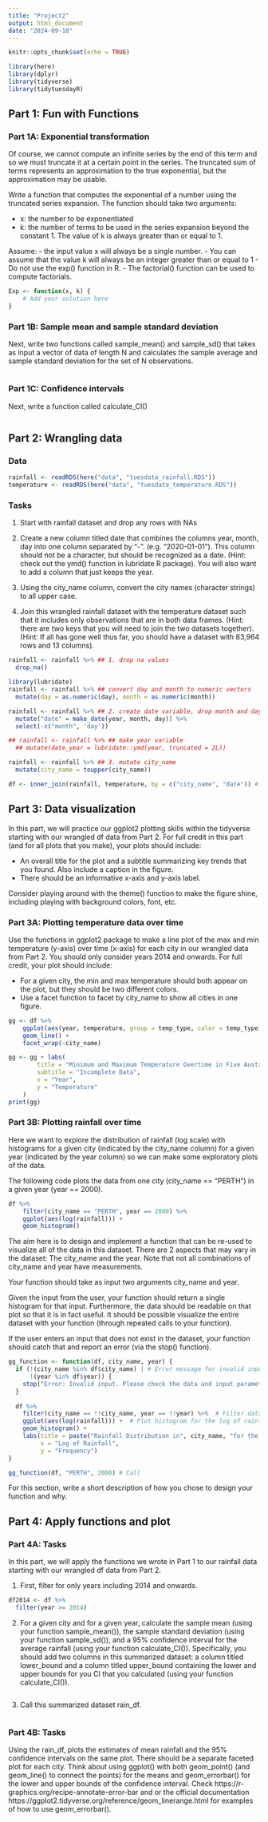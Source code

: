 ```yaml
---
title: "Project2"
output: html_document
date: "2024-09-18"
---
```


```r
knitr::opts_chunk$set(echo = TRUE)
```

```r
library(here)
library(dplyr)
library(tidyverse)
library(tidytuesdayR)
```

## Part 1: Fun with Functions

### Part 1A: Exponential transformation

Of course, we cannot compute an infinite series by the end of this term and so we must truncate it at a certain point in the series. The truncated sum of terms represents an approximation to the true exponential, but the approximation may be usable.

Write a function that computes the exponential of a number using the truncated series expansion. The function should take two arguments:

- x: the number to be exponentiated
- k: the number of terms to be used in the series expansion beyond the constant 1. The value of k is always greater than or equal to 1. 

Assume:
- the input value x will always be a single number.
- You can assume that the value k will always be an integer greater than or equal to 1
- Do not use the exp() function in R.
- The factorial() function can be used to compute factorials.

```r

Exp <- function(x, k) {
    # Add your solution here
}

```

### Part 1B: Sample mean and sample standard deviation

Next, write two functions called sample_mean() and sample_sd() that takes as input a vector of data of length 
N and calculates the sample average and sample standard deviation for the set of 
N observations.

```r

```

### Part 1C: Confidence intervals

Next, write a function called calculate_CI()

```r

```

## Part 2: Wrangling data

### Data

```r
rainfall <- readRDS(here("data", "tuesdata_rainfall.RDS"))
temperature <- readRDS(here("data", "tuesdata_temperature.RDS"))
```

### Tasks

1. Start with rainfall dataset and drop any rows with NAs

2. Create a new column titled date that combines the columns year, month, day into one column separated by “-”. (e.g. “2020-01-01”). This column should not be a character, but should be recognized as a date. (Hint: check out the ymd() function in lubridate R package). You will also want to add a column that just keeps the year.

3. Using the city_name column, convert the city names (character strings) to all upper case.

4. Join this wrangled rainfall dataset with the temperature dataset such that it includes only observations that are in both data frames. (Hint: there are two keys that you will need to join the two datasets together). (Hint: If all has gone well thus far, you should have a dataset with 83,964 rows and 13 columns).

```r
rainfall <- rainfall %>% ## 1. drop na values
  drop_na() 

library(lubridate)
rainfall <- rainfall %>% ## convert day and month to numeric vectors
  mutate(day = as.numeric(day), month = as.numeric(month))

rainfall <- rainfall %>% ## 2. create date variable, drop month and day
  mutate("date" = make_date(year, month, day)) %>%
  select(-c("month", 'day'))

## rainfall <- rainfall %>% ## make year variable
  ## mutate(date_year = lubridate::ymd(year, truncated = 2L))

rainfall <- rainfall %>% ## 3. mutate city_name
  mutate(city_name = toupper(city_name))

df <- inner_join(rainfall, temperature, by = c("city_name", "date")) # 4. combine data frames
```

## Part 3: Data visualization

In this part, we will practice our ggplot2 plotting skills within the tidyverse starting with our wrangled df data from Part 2. For full credit in this part (and for all plots that you make), your plots should include:

- An overall title for the plot and a subtitle summarizing key trends that you found. Also include a caption in the   figure.
- There should be an informative x-axis and y-axis label.

Consider playing around with the theme() function to make the figure shine, including playing with background      colors, font, etc.

### Part 3A: Plotting temperature data over time

Use the functions in ggplot2 package to make a line plot of the max and min temperature (y-axis) over time (x-axis) for each city in our wrangled data from Part 2. You should only consider years 2014 and onwards. For full credit, your plot should include:

- For a given city, the min and max temperature should both appear on the plot, but they should be two different     colors.
- Use a facet function to facet by city_name to show all cities in one figure.

```r
gg <- df %>%
    ggplot(aes(year, temperature, group = temp_type, color = temp_type)) + 
    geom_line() + 
    facet_wrap(~city_name)

gg <- gg + labs(
        title = "Minimum and Maximum Temperature Overtime in Five Australian Cities",
        subtitle = "Incomplete Data",
        x = "Year",
        y = "Temperature"
    )
print(gg)
```

### Part 3B: Plotting rainfall over time

Here we want to explore the distribution of rainfall (log scale) with histograms for a given city (indicated by the city_name column) for a given year (indicated by the year column) so we can make some exploratory plots of the data.

The following code plots the data from one city (city_name == "PERTH") in a given year (year == 2000).

```r
df %>%
    filter(city_name == "PERTH", year == 2000) %>%
    ggplot(aes(log(rainfall))) +
    geom_histogram()
```

The aim here is to design and implement a function that can be re-used to visualize all of the data in this dataset. There are 2 aspects that may vary in the dataset: The city_name and the year. Note that not all combinations of city_name and year have measurements.

Your function should take as input two arguments city_name and year.

Given the input from the user, your function should return a single histogram for that input. Furthermore, the data should be readable on that plot so that it is in fact useful. It should be possible visualize the entire dataset with your function (through repeated calls to your function).

If the user enters an input that does not exist in the dataset, your function should catch that and report an error (via the stop() function).

```r

gg_function <- function(df, city_name, year) {
  if (!(city_name %in% df$city_name) | # Error message for invalid inputs
      !(year %in% df$year)) {
    stop("Error: Invalid input. Please check the data and input parameters before trying again.")
  }
  
  df %>%
    filter(city_name == !!city_name, year == !!year) %>%  # Filter data based on the city and year
    ggplot(aes(log(rainfall))) +  # Plot histogram for the log of rainfall
    geom_histogram() +  
    labs(title = paste("Rainfall Distribution in", city_name, "for the year", year),
         x = "Log of Rainfall",
         y = "Frequency")
}

gg_function(df, "PERTH", 2000) # Call
```

For this section, write a short description of how you chose to design your function and why.

## Part 4: Apply functions and plot

### Part 4A: Tasks

In this part, we will apply the functions we wrote in Part 1 to our rainfall data starting with our wrangled df data from Part 2.

1. First, filter for only years including 2014 and onwards.

```r
df2014 <- df %>%
  filter(year >= 2014)
```

2. For a given city and for a given year, calculate the sample mean (using your function sample_mean()), the sample standard deviation (using your function sample_sd()), and a 95% confidence interval for the average rainfall (using your function calculate_CI()). Specifically, you should add two columns in this summarized dataset: a column titled lower_bound and a column titled upper_bound containing the lower and upper bounds for you CI that you calculated (using your function calculate_CI()).

```r
  
```

3. Call this summarized dataset rain_df.

```r

```

### Part 4B: Tasks

Using the rain_df, plots the estimates of mean rainfall and the 95% confidence intervals on the same plot. There should be a separate faceted plot for each city. Think about using ggplot() with both geom_point() (and geom_line() to connect the points) for the means and geom_errorbar() for the lower and upper bounds of the confidence interval. Check https://r-graphics.org/recipe-annotate-error-bar and or the official documentation https://ggplot2.tidyverse.org/reference/geom_linerange.html for examples of how to use geom_errorbar().
